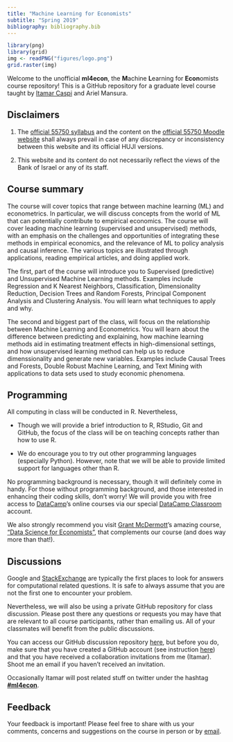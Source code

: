 ```yaml
---
title: "Machine Learning for Economists"
subtitle: "Spring 2019"
bibliography: bibliography.bib
---
```


  
```r
library(png)
library(grid)
img <- readPNG("figures/logo.png")
grid.raster(img)
```

Welcome to the unofficial __ml4econ__, the **M**achine **L**earning for **Econ**omists course repository! This is a GitHub repository for a graduate level course taught by [Itamar Caspi](https://itamarcaspi.rbind.io) and Ariel Mansura.


## Disclaimers

1.  The [official 55750 syllabus](http://shnaton.huji.ac.il/index.php/NewSyl/57750/1/2019/) and the content on the [official 55750 Moodle website](https://moodle2.cs.huji.ac.il/nu18/course/view.php?id=57750) shall always prevail in case of any discrepancy or inconsistency between this website and its official HUJI versions.  

2. This website and its content do not necessarily reflect the views of the Bank of Israel or any of its staff.  


## Course summary

The course will cover topics that range between machine learning (ML) and econometrics. In particular, we will discuss concepts from the world of ML that can potentially contribute to empirical economics. The course will cover leading machine learning (supervised and unsupervised) methods, with an emphasis on the challenges and opportunities of integrating these methods in empirical economics, and the relevance of ML to policy analysis and causal inference. The various topics are illustrated through applications, reading empirical articles, and doing applied work.

The first, part of the course will introduce you to Supervised (predictive) and Unsupervised Machine Learning methods. Examples include Regression and K Nearest Neighbors, Classification, Dimensionality Reduction, Decision Trees and Random Forests, Principal Component Analysis and Clustering Analysis. You will learn what techniques to apply and why.

The second and biggest part of the class, will focus on the relationship between Machine Learning and Econometrics. You will learn about the difference between predicting and explaining, how machine learning methods aid in estimating treatment effects in high-dimensional settings, and how unsupervised learning method can help us to reduce dimenssionality and generate new variables. Examples include Causal Trees and Forests, Double Robust Machine Learning, and Text Mining with applications to data sets used to study economic phenomena.

## Programming

All computing in class will be conducted in R. Nevertheless,

* Though we will provide a brief introduction to R, RStudio, Git and GitHub, the focus of the class will be on teaching concepts rather than how to use R.  

* We do encourage you to try out other programming languages (especially Python). However, note that we will be able to provide limited support for languages other than R.  

No programming background is necessary, though it will definitely come in handy. For those without programming background, and those interested in enhancing their coding skills, don't worry! We will provide you with free access to [DataCamp](https://www.datacamp.com/)'s online courses via our special [DataCamp Classroom](https://ml4econ.github.io/course-spring2019/datacamp.html) account.

We also strongly recommend you visit [Grant McDermott](http://grantmcdermott.com/)'s amazing course, ["Data Science for Economists"](https://github.com/uo-ec607), that complements our course (and does way more than that!).


## Discussions

Google and [StackExchange](https://stackexchange.com/) are typically the first places to look for answers for computational related questions. It is safe to always assume that you are not the first one to encounter your problem.

Nevertheless, we will also be using a private GitHub repository for class discussion. Please post there any questions or requests you may have that are relevant to all course participants, rather than emailing us. All of your classmates will benefit from the public discussions.

You can access our GitHub discussion repository [here](https://github.com/ml4econ/discussion-spring2019), but before you do, make sure that you have created a GitHub account (see instruction [here](https://ml4econ.github.io/course-spring2019/git.html)) and that you have received a collaboration invitations from me (Itamar). Shoot me an email if you haven't received an invitation.

Occasionally Itamar will post related stuff on twitter under the hashtag [__#ml4econ__](https://twitter.com/search?f=tweets&q=%23ml4econ&src=typd).


## Feedback

Your feedback is important! Please feel free to share with us
your comments, concerns and suggestions on the course in
person or by [email](https://ml4econ.github.io/course-spring2019/people.html).
